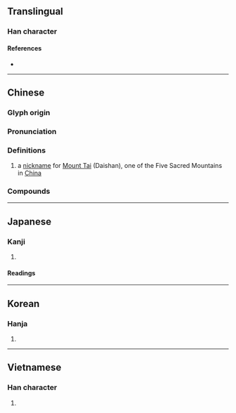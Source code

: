 {{character info}}
==Translingual==

===Han character===
{{Han char|rn=46|rad=山|as=05|sn=8|four=23772|canj=OPU|ids=⿱代山}}

====References====
* {{Han ref|kx=0309.280|dkj=07997|dj=0609.240|hdz=10767.150|uh=5CB1|ud=23729|bh=A9A7|bd=43431}}

----

==Chinese==
{{zh-forms}}

===Glyph origin===
{{Han etym}}
{{Han compound|代|山|ls=psc|c1=p|c2=s|t2=mountain}}

===Pronunciation===
{{zh-pron
|m=dài
|c=doi6
|mc=y
|oc=y
|cat=pn
}}

===Definitions===
{{zh-hanzi}}

# a [[nickname]] for [[w:Mount Tai|Mount Tai]] (Daishan), one of the Five Sacred Mountains in [[China]]
#: {{zh-x|岱宗 夫{fú} 如何？齊魯 青 未-了{liǎo}。|Mount '''Dai'''zong, what is it like? Throughout Qi and Lu, its greenery is without end.|ref='''Tang Dynasty''', 杜甫 ({{w|Du Fu}}), {{w2|zh|望岳}} "Beholding the Mountain"}}

===Compounds===
{{zh-der|岱宗|岱嶽|河岱|海岱|焦岱|岱王溝|東岱}}

----

==Japanese==

===Kanji===
{{ja-kanji|grade=|rs=山05}}

# {{rfdef|ja|sort=山05}}

====Readings====
{{ja-readings
|goon=[[だい]] (dai)
|kanon=[[たい]] (tai)
|kun=[[かわりあう]] (kawariau), [[はじめ]] (hajime)}}

----

==Korean==

===Hanja===
{{ko-hanja|hangeul=대|rv=dae|mr=tae}}

# {{rfdef|ko|sort=山05}}

----

==Vietnamese==

===Han character===
{{vi-readings|reading=đại, đồi, đai|rs=山05}}

# {{rfdef|vi|sort=山05}}